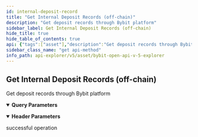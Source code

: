 ```yaml
---
id: internal-deposit-record
title: "Get Internal Deposit Records (off-chain)"
description: "Get deposit records through Bybit platform"
sidebar_label: Get Internal Deposit Records (off-chain)
hide_title: true
hide_table_of_contents: true
api: {"tags":["asset"],"description":"Get deposit records through Bybit platform","operationId":"internal-deposit-record","parameters":[{"name":"apiKey","in":"header","description":"Use master UID api key","required":true,"schema":{"type":"string"}},{"name":"secret","in":"header","description":"Use master UID api secret","required":true,"schema":{"type":"string"}},{"name":"coin","in":"query","description":"Coin name","required":false,"schema":{"type":"string"}},{"name":"startTime","in":"query","description":"The start timestamp (ms)","required":false,"schema":{"type":"integer"}},{"name":"endTime","in":"query","description":"The end timestamp (ms)","required":false,"schema":{"type":"integer"}},{"name":"limit","in":"query","description":"Limit size. 1-50","required":false,"schema":{"type":"integer","default":50}},{"name":"cursor","in":"query","description":"Cursor, used for pagination","required":false,"schema":{"type":"string"}}],"responses":{"200":{"description":"successful operation"}},"method":"get","path":"/v5/asset/deposit/query-internal-record","servers":[{"url":"https://api-testnet.bybit.com","description":"Testnet server"}],"info":{"description":"Collection of v5 Restul API\n","version":"3.0.0","title":"Bybit Open API v5 explorer"},"postman":{"name":"Get Internal Deposit Records (off-chain)","description":{"content":"Get deposit records through Bybit platform","type":"text/plain"},"url":{"path":["v5","asset","deposit","query-internal-record"],"host":["{{baseUrl}}"],"query":[{"disabled":false,"description":{"content":"Coin name","type":"text/plain"},"key":"coin","value":""},{"disabled":false,"description":{"content":"The start timestamp (ms)","type":"text/plain"},"key":"startTime","value":""},{"disabled":false,"description":{"content":"The end timestamp (ms)","type":"text/plain"},"key":"endTime","value":""},{"disabled":false,"description":{"content":"Limit size. 1-50","type":"text/plain"},"key":"limit","value":""},{"disabled":false,"description":{"content":"Cursor, used for pagination","type":"text/plain"},"key":"cursor","value":""}],"variable":[]},"header":[{"disabled":false,"description":{"content":"(Required) Use master UID api key","type":"text/plain"},"key":"apiKey","value":""},{"disabled":false,"description":{"content":"(Required) Use master UID api secret","type":"text/plain"},"key":"secret","value":""}],"method":"GET"}}
sidebar_class_name: "get api-method"
info_path: api-explorer/v5/asset/bybit-open-api-v-5-explorer
---
```



## Get Internal Deposit Records (off-chain)



Get deposit records through Bybit platform

<details style={{"marginBottom":"1rem"}} data-collapsed={false} open={true}><summary style={{}}><strong>Query Parameters</strong></summary><div><ul><ParamsItem className={"paramsItem"} param={{"name":"coin","in":"query","description":"Coin name","required":false,"schema":{"type":"string"}}}></ParamsItem><ParamsItem className={"paramsItem"} param={{"name":"startTime","in":"query","description":"The start timestamp (ms)","required":false,"schema":{"type":"integer"}}}></ParamsItem><ParamsItem className={"paramsItem"} param={{"name":"endTime","in":"query","description":"The end timestamp (ms)","required":false,"schema":{"type":"integer"}}}></ParamsItem><ParamsItem className={"paramsItem"} param={{"name":"limit","in":"query","description":"Limit size. 1-50","required":false,"schema":{"type":"integer","default":50}}}></ParamsItem><ParamsItem className={"paramsItem"} param={{"name":"cursor","in":"query","description":"Cursor, used for pagination","required":false,"schema":{"type":"string"}}}></ParamsItem></ul></div></details><details style={{"marginBottom":"1rem"}} data-collapsed={false} open={true}><summary style={{}}><strong>Header Parameters</strong></summary><div><ul><ParamsItem className={"paramsItem"} param={{"name":"apiKey","in":"header","description":"Use master UID api key","required":true,"schema":{"type":"string"}}}></ParamsItem><ParamsItem className={"paramsItem"} param={{"name":"secret","in":"header","description":"Use master UID api secret","required":true,"schema":{"type":"string"}}}></ParamsItem></ul></div></details><div><ApiTabs><TabItem label={"200"} value={"200"}><div>

successful operation

</div><div></div></TabItem></ApiTabs></div>
      
